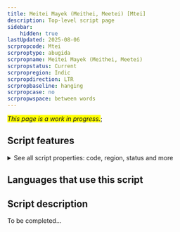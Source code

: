 ```yaml
---
title: Meitei Mayek (Meithei, Meetei) [Mtei]
description: Top-level script page
sidebar:
    hidden: true
lastUpdated: 2025-08-06
scrpropcode: Mtei
scrproptype: abugida
scrpropname: Meitei Mayek (Meithei, Meetei)
scrpropstatus: Current
scrpropregion: Indic
scrpropdirection: LTR
scrpropbaseline: hanging
scrpropcase: no
scrpropwspace: between words
---
```


<span style='background-color:yellow'>_This page is a work in progress._</span>;


## Script features

<details>
<summary> See all script properties: code, region, status and more</summary>
<ScriptInfo />
</details>

## Languages that use this script

<WsList script='Mtei' wsMax='5' />

## Script description

To be completed...

